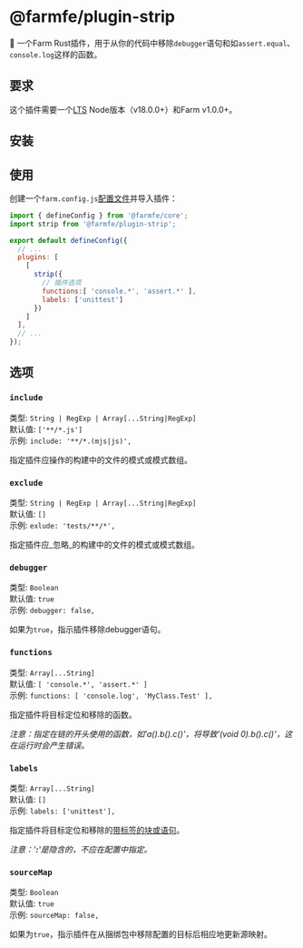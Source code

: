 
# @farmfe/plugin-strip

🍣 一个Farm Rust插件，用于从你的代码中移除`debugger`语句和如`assert.equal`、`console.log`这样的函数。

## 要求

这个插件需要一个[LTS](https://github.com/nodejs/Release) Node版本（v18.0.0+）和Farm v1.0.0+。

## 安装

<PackageManagerTabs command="pnpm add @farmfe/plugin-strip" />

## 使用

创建一个`farm.config.js`[配置文件](https://www.farmfe.org/docs/config/configuring-farm)并导入插件：

```js
import { defineConfig } from '@farmfe/core';
import strip from '@farmfe/plugin-strip';

export default defineConfig({
  // ...
  plugins: [
    [
      strip({
        // 插件选项
        functions:[ 'console.*', 'assert.*' ],
        labels: ['unittest']
      })
    ]
  ],
  // ...
});
```

## 选项

### `include`

类型: `String | RegExp | Array[...String|RegExp]`<br/>
默认值: `['**/*.js']`<br/>
示例: `include: '**/*.(mjs|js)',`<br/>

指定插件应操作的构建中的文件的模式或模式数组。

### `exclude`

类型: `String | RegExp | Array[...String|RegExp]`<br/>
默认值: `[]`<br/>
示例: `exlude: 'tests/**/*',`<br/>

指定插件应_忽略_的构建中的文件的模式或模式数组。

### `debugger`

类型: `Boolean`<br/>
默认值: `true`<br/>
示例: `debugger: false,`<br/>

如果为`true`，指示插件移除debugger语句。

### `functions`

类型: `Array[...String]`<br/>
默认值: `[ 'console.*', 'assert.*' ]`<br/>
示例: `functions: [ 'console.log', 'MyClass.Test' ],`<br/>

指定插件将目标定位和移除的函数。

_注意：指定在链的开头使用的函数，如'a().b().c()'，将导致'(void 0).b().c()'，这在运行时会产生错误。_

### `labels`

类型: `Array[...String]`<br/>
默认值: `[]`<br/>
示例: `labels: ['unittest'],`<br/>

指定插件将目标定位和移除的[带标签的块或语句](https://developer.mozilla.org/en-US/docs/Web/JavaScript/Reference/Statements/label)。

_注意：'**:**'是隐含的，不应在配置中指定。_

### `sourceMap`

类型: `Boolean`<br/>
默认值: `true`<br/>
示例: `sourceMap: false,`<br/>

如果为`true`，指示插件在从捆绑包中移除配置的目标后相应地更新源映射。
